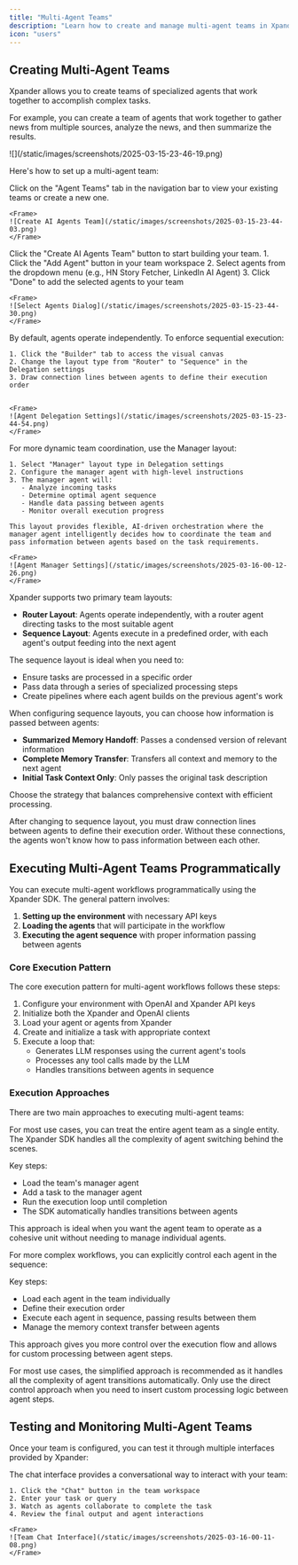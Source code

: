 ```yaml
---
title: "Multi-Agent Teams"
description: "Learn how to create and manage multi-agent teams in Xpander"
icon: "users"
---
```


## Creating Multi-Agent Teams

Xpander allows you to create teams of specialized agents that work together to accomplish complex tasks. 

For example, you can create a team of agents that work together to gather news from multiple sources, analyze the news, and then summarize the results.
<Frame>![](/static/images/screenshots/2025-03-15-23-46-19.png)</Frame>

Here's how to set up a multi-agent team:

<Steps>
  <Step title="Access Teams View">
    Click on the "Agent Teams" tab in the navigation bar to view your existing teams or create a new one.
    
    <Frame>
    ![Create AI Agents Team](/static/images/screenshots/2025-03-15-23-44-03.png)
    </Frame>
  </Step>
  
  <Step title="Create New Team">
    Click the "Create AI Agents Team" button to start building your team.
  </Step>
  
  <Step title="Add Agents">
    1. Click the "Add Agent" button in your team workspace
    2. Select agents from the dropdown menu (e.g., HN Story Fetcher, LinkedIn AI Agent)
    3. Click "Done" to add the selected agents to your team
    
    <Frame>
    ![Select Agents Dialog](/static/images/screenshots/2025-03-15-23-44-30.png)
    </Frame>
  </Step>
  
  <Step title="Configure Team Layout">
    By default, agents operate independently. To enforce sequential execution:
    
    1. Click the "Builder" tab to access the visual canvas
    2. Change the layout type from "Router" to "Sequence" in the Delegation settings
    3. Draw connection lines between agents to define their execution order

    
    <Frame>
    ![Agent Delegation Settings](/static/images/screenshots/2025-03-15-23-44-54.png)
    </Frame>
  </Step>

  <Step title="Manager Layout">
    For more dynamic team coordination, use the Manager layout:

    1. Select "Manager" layout type in Delegation settings
    2. Configure the manager agent with high-level instructions
    3. The manager agent will:
       - Analyze incoming tasks
       - Determine optimal agent sequence
       - Handle data passing between agents
       - Monitor overall execution progress
    
    This layout provides flexible, AI-driven orchestration where the manager agent intelligently decides how to coordinate the team and pass information between agents based on the task requirements.

    <Frame>
    ![Agent Manager Settings](/static/images/screenshots/2025-03-16-00-12-26.png)
    </Frame>
  </Step>
</Steps>

<Accordion title="Understanding Team Layouts">
Xpander supports two primary team layouts:

- **Router Layout**: Agents operate independently, with a router agent directing tasks to the most suitable agent
- **Sequence Layout**: Agents execute in a predefined order, with each agent's output feeding into the next agent

The sequence layout is ideal when you need to:
- Ensure tasks are processed in a specific order
- Pass data through a series of specialized processing steps
- Create pipelines where each agent builds on the previous agent's work
</Accordion>

<Accordion title="Memory Strategy">
When configuring sequence layouts, you can choose how information is passed between agents:

- **Summarized Memory Handoff**: Passes a condensed version of relevant information
- **Complete Memory Transfer**: Transfers all context and memory to the next agent
- **Initial Task Context Only**: Only passes the original task description

Choose the strategy that balances comprehensive context with efficient processing.
</Accordion>

<Tip>
After changing to sequence layout, you must draw connection lines between agents to define their execution order. Without these connections, the agents won't know how to pass information between each other.
</Tip>

## Executing Multi-Agent Teams Programmatically

You can execute multi-agent workflows programmatically using the Xpander SDK. The general pattern involves:

1. **Setting up the environment** with necessary API keys
2. **Loading the agents** that will participate in the workflow
3. **Executing the agent sequence** with proper information passing between agents

### Core Execution Pattern

The core execution pattern for multi-agent workflows follows these steps:

1. Configure your environment with OpenAI and Xpander API keys
2. Initialize both the Xpander and OpenAI clients
3. Load your agent or agents from Xpander
4. Create and initialize a task with appropriate context
5. Execute a loop that:
   - Generates LLM responses using the current agent's tools
   - Processes any tool calls made by the LLM
   - Handles transitions between agents in sequence

### Execution Approaches

There are two main approaches to executing multi-agent teams:

<Accordion title="Simplified Approach">
For most use cases, you can treat the entire agent team as a single entity. The Xpander SDK handles all the complexity of agent switching behind the scenes.

Key steps:
- Load the team's manager agent
- Add a task to the manager agent
- Run the execution loop until completion
- The SDK automatically handles transitions between agents

This approach is ideal when you want the agent team to operate as a cohesive unit without needing to manage individual agents.
</Accordion>

<Accordion title="Direct Control Approach">
For more complex workflows, you can explicitly control each agent in the sequence:

Key steps:
- Load each agent in the team individually
- Define their execution order
- Execute each agent in sequence, passing results between them
- Manage the memory context transfer between agents

This approach gives you more control over the execution flow and allows for custom processing between agent steps.
</Accordion>

<Tip>
For most use cases, the simplified approach is recommended as it handles all the complexity of agent transitions automatically. Only use the direct control approach when you need to insert custom processing logic between agent steps.
</Tip>

## Testing and Monitoring Multi-Agent Teams

Once your team is configured, you can test it through multiple interfaces provided by Xpander:

<Tabs>
  <Tab title="Chat Interface">
    The chat interface provides a conversational way to interact with your team:
    
    1. Click the "Chat" button in the team workspace
    2. Enter your task or query
    3. Watch as agents collaborate to complete the task
    4. Review the final output and agent interactions
    
    <Frame>
    ![Team Chat Interface](/static/images/screenshots/2025-03-16-00-11-08.png)
    </Frame>
  </Tab>

</Tabs>